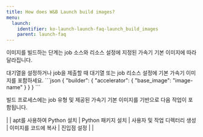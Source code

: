 ---
title: How does W&B Launch build images?
menu:
  launch:
    identifier: ko-launch-launch-faq-launch_build_images
    parent: launch-faq
---

이미지를 빌드하는 단계는 job 소스와 리소스 설정에 지정된 가속기 기본 이미지에 따라 달라집니다.

<Note>
대기열을 설정하거나 job을 제출할 때 대기열 또는 job 리소스 설정에 기본 가속기 이미지를 포함하세요.
```json
{
    "builder": {
        "accelerator": {
            "base_image": "image-name"
        }
    }
}
```
</Note>

빌드 프로세스에는 job 유형 및 제공된 가속기 기본 이미지를 기반으로 다음 작업이 포함됩니다.

| | apt를 사용하여 Python 설치 | Python 패키지 설치 | 사용자 및 작업 디렉터리 생성 | 이미지를 코드에 복사 | 진입점 설정 | |
